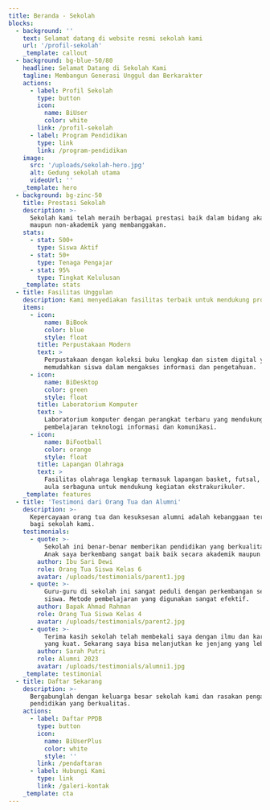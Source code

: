 ---
title: Beranda - Sekolah
blocks:
  - background: ''
    text: Selamat datang di website resmi sekolah kami
    url: '/profil-sekolah'
    _template: callout
  - background: bg-blue-50/80
    headline: Selamat Datang di Sekolah Kami
    tagline: Membangun Generasi Unggul dan Berkarakter
    actions:
      - label: Profil Sekolah
        type: button
        icon:
          name: BiUser
          color: white
        link: /profil-sekolah
      - label: Program Pendidikan
        type: link
        link: /program-pendidikan
    image:
      src: '/uploads/sekolah-hero.jpg'
      alt: Gedung sekolah utama
      videoUrl: ''
    _template: hero
  - background: bg-zinc-50
    title: Prestasi Sekolah
    description: >-
      Sekolah kami telah meraih berbagai prestasi baik dalam bidang akademik
      maupun non-akademik yang membanggakan.
    stats:
      - stat: 500+
        type: Siswa Aktif
      - stat: 50+
        type: Tenaga Pengajar
      - stat: 95%
        type: Tingkat Kelulusan
    _template: stats
  - title: Fasilitas Unggulan
    description: Kami menyediakan fasilitas terbaik untuk mendukung proses pembelajaran
    items:
      - icon:
          name: BiBook
          color: blue
          style: float
        title: Perpustakaan Modern
        text: >
          Perpustakaan dengan koleksi buku lengkap dan sistem digital yang
          memudahkan siswa dalam mengakses informasi dan pengetahuan.
      - icon:
          name: BiDesktop
          color: green
          style: float
        title: Laboratorium Komputer
        text: >
          Laboratorium komputer dengan perangkat terbaru yang mendukung
          pembelajaran teknologi informasi dan komunikasi.
      - icon:
          name: BiFootball
          color: orange
          style: float
        title: Lapangan Olahraga
        text: >
          Fasilitas olahraga lengkap termasuk lapangan basket, futsal, dan
          aula serbaguna untuk mendukung kegiatan ekstrakurikuler.
    _template: features
  - title: 'Testimoni dari Orang Tua dan Alumni'
    description: >-
      Kepercayaan orang tua dan kesuksesan alumni adalah kebanggaan terbesar
      bagi sekolah kami.
    testimonials:
      - quote: >-
          Sekolah ini benar-benar memberikan pendidikan yang berkualitas.
          Anak saya berkembang sangat baik baik secara akademik maupun karakter.
        author: Ibu Sari Dewi
        role: Orang Tua Siswa Kelas 6
        avatar: /uploads/testimonials/parent1.jpg
      - quote: >-
          Guru-guru di sekolah ini sangat peduli dengan perkembangan setiap
          siswa. Metode pembelajaran yang digunakan sangat efektif.
        author: Bapak Ahmad Rahman
        role: Orang Tua Siswa Kelas 4
        avatar: /uploads/testimonials/parent2.jpg
      - quote: >-
          Terima kasih sekolah telah membekali saya dengan ilmu dan karakter
          yang kuat. Sekarang saya bisa melanjutkan ke jenjang yang lebih tinggi.
        author: Sarah Putri
        role: Alumni 2023
        avatar: /uploads/testimonials/alumni1.jpg
    _template: testimonial
  - title: Daftar Sekarang
    description: >-
      Bergabunglah dengan keluarga besar sekolah kami dan rasakan pengalaman
      pendidikan yang berkualitas.
    actions:
      - label: Daftar PPDB
        type: button
        icon:
          name: BiUserPlus
          color: white
          style: ''
        link: /pendaftaran
      - label: Hubungi Kami
        type: link
        link: /galeri-kontak
    _template: cta
---

